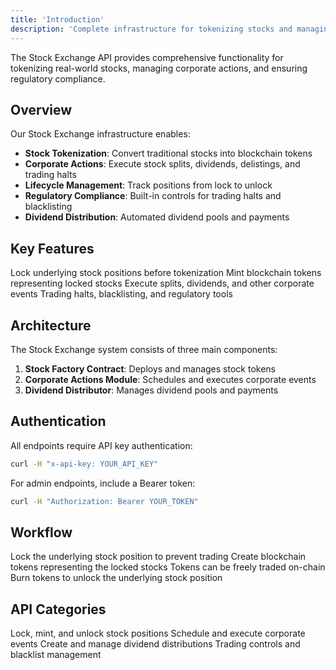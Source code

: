 ```yaml
---
title: 'Introduction'
description: 'Complete infrastructure for tokenizing stocks and managing corporate actions'
---
```


The Stock Exchange API provides comprehensive functionality for tokenizing real-world stocks, managing corporate actions, and ensuring regulatory compliance.

## Overview

Our Stock Exchange infrastructure enables:

- **Stock Tokenization**: Convert traditional stocks into blockchain tokens
- **Corporate Actions**: Execute stock splits, dividends, delistings, and trading halts
- **Lifecycle Management**: Track positions from lock to unlock
- **Regulatory Compliance**: Built-in controls for trading halts and blacklisting
- **Dividend Distribution**: Automated dividend pools and payments

## Key Features

<CardGroup cols={2}>
  <Card title="Position Locking" icon="lock">
    Lock underlying stock positions before tokenization
  </Card>
  
  <Card title="Token Minting" icon="coins">
    Mint blockchain tokens representing locked stocks
  </Card>
  
  <Card title="Corporate Actions" icon="building">
    Execute splits, dividends, and other corporate events
  </Card>
  
  <Card title="Compliance Controls" icon="shield">
    Trading halts, blacklisting, and regulatory tools
  </Card>
</CardGroup>

## Architecture

The Stock Exchange system consists of three main components:

1. **Stock Factory Contract**: Deploys and manages stock tokens
2. **Corporate Actions Module**: Schedules and executes corporate events
3. **Dividend Distributor**: Manages dividend pools and payments

## Authentication

All endpoints require API key authentication:

```bash
curl -H "x-api-key: YOUR_API_KEY"
```

For admin endpoints, include a Bearer token:

```bash
curl -H "Authorization: Bearer YOUR_TOKEN"
```

## Workflow

<Steps>
  <Step title="Lock Position">
    Lock the underlying stock position to prevent trading
  </Step>
  
  <Step title="Mint Tokens">
    Create blockchain tokens representing the locked stocks
  </Step>
  
  <Step title="Trade & Transfer">
    Tokens can be freely traded on-chain
  </Step>
  
  <Step title="Burn & Unlock">
    Burn tokens to unlock the underlying stock position
  </Step>
</Steps>

## API Categories

<CardGroup cols={2}>
  <Card title="Position Management" icon="arrows-rotate" href="/endpoints/stock-exchange/position-management/lock-position">
    Lock, mint, and unlock stock positions
  </Card>
  
  <Card title="Corporate Actions" icon="calendar" href="/endpoints/stock-exchange/corporate-actions/schedule-stock-split">
    Schedule and execute corporate events
  </Card>
  
  <Card title="Dividend Management" icon="money-bill" href="/endpoints/stock-exchange/dividends/create-pool">
    Create and manage dividend distributions
  </Card>
  
  <Card title="Compliance Tools" icon="gavel" href="/endpoints/stock-exchange/compliance/pause-trading">
    Trading controls and blacklist management
  </Card>
</CardGroup>